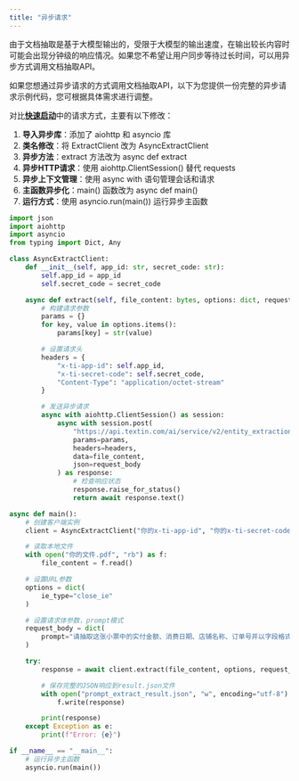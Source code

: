 ```yaml
---
title: "异步请求"
---
```


由于文档抽取是基于大模型输出的，受限于大模型的输出速度，在输出较长内容时可能会出现分钟级的响应情况。如果您不希望让用户同步等待过长时间，可以用异步方式调用文档抽取API。

如果您想通过异步请求的方式调用文档抽取API，以下为您提供一份完整的异步请求示例代码，您可根据具体需求进行调整。

对比[**快速启动**](/xparse/extract-quickstart)中的请求方式，主要有以下修改：

1. **导入异步库**：添加了 aiohttp 和 asyncio 库
2. **类名修改**：将 ExtractClient 改为 AsyncExtractClient
3. **异步方法**：extract 方法改为 async def extract
4. **异步HTTP请求**：使用 aiohttp.ClientSession() 替代 requests
5. **异步上下文管理**：使用 async with 语句管理会话和请求
6. **主函数异步化**：main() 函数改为 async def main()
7. **运行方式**：使用 asyncio.run(main()) 运行异步主函数

```python
import json
import aiohttp
import asyncio
from typing import Dict, Any

class AsyncExtractClient:
    def __init__(self, app_id: str, secret_code: str):
        self.app_id = app_id
        self.secret_code = secret_code

    async def extract(self, file_content: bytes, options: dict, request_body: dict) -> str:
        # 构建请求参数
        params = {}
        for key, value in options.items():
            params[key] = str(value)

        # 设置请求头
        headers = {
            "x-ti-app-id": self.app_id,
            "x-ti-secret-code": self.secret_code,
            "Content-Type": "application/octet-stream"
        }

        # 发送异步请求
        async with aiohttp.ClientSession() as session:
            async with session.post(
                "https://api.textin.com/ai/service/v2/entity_extraction",
                params=params,
                headers=headers,
                data=file_content,
                json=request_body
            ) as response:
                # 检查响应状态
                response.raise_for_status()
                return await response.text()

async def main():
    # 创建客户端实例
    client = AsyncExtractClient("你的x-ti-app-id", "你的x-ti-secret-code")

    # 读取本地文件
    with open("你的文件.pdf", "rb") as f:
        file_content = f.read()

    # 设置URL参数
    options = dict(
        ie_type="close_ie"
    )

    # 设置请求体参数，prompt模式
    request_body = dict(
        prompt="请抽取这张小票中的实付金额、消费日期、店铺名称、订单号并以字段格式返回，请抽取货号、商品名称、数量、单价，并以表格格式返回"
    )

    try:
        response = await client.extract(file_content, options, request_body)

        # 保存完整的JSON响应到result.json文件
        with open("prompt_extract_result.json", "w", encoding="utf-8") as f:
            f.write(response)

        print(response)
    except Exception as e:
        print(f"Error: {e}")

if __name__ == "__main__":
    # 运行异步主函数
    asyncio.run(main())
```